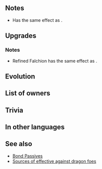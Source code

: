 {{About|the version of Falchion that appears in {{EntryText|10}}|other versions of Falchion|Falchion}}{{Weapon Infobox
|tagid=SID_ファルシオン覚醒
|wikiName=Falchion Awakening
|weaponType=Sword
|weaponName=Falchion
|userVersion1=Weapon
|userVersion2=Gleam
|might=16
|range=1
|effectiveness=dragon
|cost=400
|exclusive=1
|effect=Effective against dragon foes. At the start of every third turn, restores 10 HP.
|statModifiers=0,16,0,0,0
|required=Silver Sword
|refinePaths=default
|refineSP=400
|refineMedals=500
|refineDews=200
|upgradedEffect=Effective against dragon foes. At start of odd-numbered turns, restores 10 HP.
|effectSkill1=If unit is adjacent to an ally, grants Atk/Spd/Def/Res+4 during combat.
|iconSkill1=Falchion Awakening W.png
|tagidExtraSkill1=絆
|properties=random_owner
}}
==Notes==
* Has the same effect as {{St|Renewal 2}}.
{{Start-of-turn healing}}
{{Effective damage bonus|dragon}}
==Upgrades==
{{Weapon Upgrade List}}
===Notes===
* Refined Falchion has the same effect as {{St|Renewal 3}}.
{{Temporary buffs|name={{St|Falchion (Awakening)|refine=skill1}}}}
==Evolution==
{{WEvo
|weapon=Sealed Falchion
|Medals=375
|Dew=150
}}
==List of owners==
{{Skill Hero List}}
==Trivia==
{{Rsn|絆R全4|All Bond}}
==In other languages==
{{OtherLanguages
|english=Falchion
|japanese=ファルシオン
|german=Falchion
|spanishEU=Falchion
|spanishLA=Falchion
|french=Falchion
|italian=Falchion
|chineseTW=法爾西昂
|portuguese=Falchion
}}
==See also==
{{See also skills|cond=(Description LIKE '%start of%turn%restores 10 HP.%' OR Description LIKE '%if unit is adjacent to an ally%grants%/%during combat%' OR WikiName LIKE'%Falchion%') AND (Exclusive=1 AND Name NOT LIKE '%+' AND Name NOT LIKE 'Arcane%')}}
* [[Bond Passives]]
* [[Sources of effective against dragon foes]]
{{Weapons Navbox}}